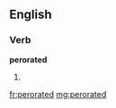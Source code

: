 ==English==

===Verb===
'''perorated'''

# {{past of|[[perorate]]}}

[[fr:perorated]]
[[mg:perorated]]